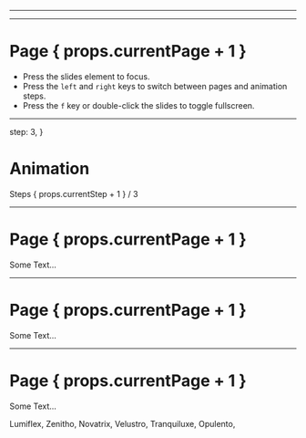 


<Cover
  title="Introducing UVSlides"
  subtitle="Advanced MDX Slides Component"
  footer="Latent Cat"
/>

<Background className="opacity-80">
  <Tranquiluxe />
</Background>

---

<Cover
  title="MidReal"
  subtitle="midreal.ai"
  footer=" "
/>

<Background className="opacity-80">
  <Venturo />
</Background>

---

  # Page { props.currentPage + 1 }

  - Press the slides element to focus.
  - Press the `left` and `right` keys to switch between pages and animation steps.
  - Press the `f` key or double-click the slides to toggle fullscreen.

<Background className="opacity-70">
  <Novatrix />
</Background>

---



  step: 3,
}

# Animation

Steps { props.currentStep + 1 } / 3

<TestAnimation step={props.currentStep} />


<Background className="opacity-80">
  <Zenitho />
</Background>

---

# Page { props.currentPage + 1 }

Some Text...

<Background className="opacity-60">
  <Velustro />
</Background>

---

# Page { props.currentPage + 1 }

Some Text...

<Background className="opacity-60">
  <Lumiflex />
</Background>

---

# Page { props.currentPage + 1 }

Some Text...

<Background className="opacity-30">
  <Opulento />
</Background>


Lumiflex,
Zenitho,
Novatrix,
Velustro,
Tranquiluxe,
Opulento,